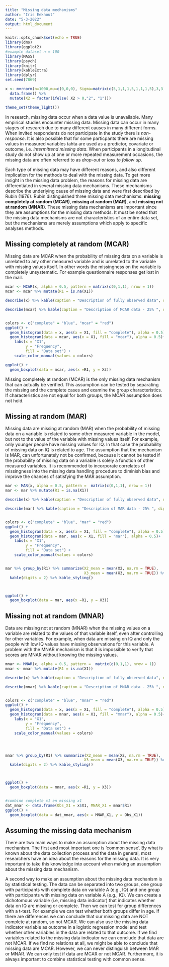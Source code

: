 ```yaml
---
title: "Missing data mechanisms"
author: "Iris Eekhout"
date: "5-3-2022"
output: html_document
---
```


```r
knitr::opts_chunk$set(echo = TRUE)
library(dmo)
library(ggplot2)
#example dataset n = 100
library(MASS)
library(psych)
library(knitr)
library(kableExtra)
library(dplyr)
set.seed(7869)

x <- mvrnorm(n=1000,mu=c(0,0,0), Sigma=matrix(c(5,1,1,1,5,1,1,1,5),3,3)) %>% 
  data.frame() %>%
  mutate(X2 = factor(ifelse( X2 > 0,"2", "1")))

theme_set(theme_light())
```


In research, missing data occur when a data value is unavailable. Many empirical studies encounter missing data. Missing data can occur in many stages of research due to many different causes in many different forms. When invited respondents do not participate in the study there is *non-response*. It is also possible that for some particpants there are missing values in measured variables tahta are used as a predictor, covariate or outcome, i.e. *intermittend missing data*. When participants in a longitudinal study do not show up at one or more repeated measurement occasions, the missing data are often referred to as *drop-out* or *loss to follow up*. 

Each type of missing data may have different reasons, and also different implication for the methods to deal with the missing data. To get more insight in the missing data problem, the reasons for missing data are differentiated in several missing data mechanisms. These mechanisms describe the underlying cause of missing data and were first described by Rubin (1976). Rubin distinguished three missing data mechanisms: **missing completely at random (MCAR)**, **missing at random (MAR)**, and **missing not at random (MNAR)**. These missing data mechanisms are important since they are assumptions for the missing data methods. It must be noted that the missing data mechanisms are not characteristics of an entire data set, but the mechanisms are merely assumptions which apply to specific analyses methods. 


## Missing completely at random (MCAR)

Missing data are MCAR when the probability of missing data on a variable is unrelated to any other measured variable and is unrelated to the variable with missing values itself. In other words the missingness on the variable is completely unsystematic. For example questionnaire responses get lost in the mail. 

```r
mcar <- MCAR(x, alpha = 0.5, pattern = matrix(c(0,1,1), nrow = 1))
mcar <- mcar %>% mutate(R1 = is.na(X1))

describe(x) %>% kable(caption = "Description of fully observed data", digits = 2) %>% kable_styling()

describe(mcar) %>% kable(caption = "Description of MCAR data - 25% ", digits = 2) %>% kable_styling()


colors <- c("complete" = "blue", "mcar" = "red")
ggplot() +
  geom_histogram(data = x, aes(x = X1, fill = "complete"), alpha = 0.5)+
  geom_histogram(data = mcar, aes(x = X1, fill = "mcar"), alpha = 0.5)+
    labs(x = "X1",
         y = "Frequency",
         fill = "Data set") +
    scale_color_manual(values = colors)

ggplot() +
  geom_boxplot(data = mcar, aes(x =R1, y = X3))

```

Missing completely at random (MCAR) is the only missing data mechanism that can actually be verified. This assumption can be tested by separating the missing and the complete cases and examine the group characteristics. If characteristics are not equal for both groups, the MCAR assumption does not hold. 

## Missing at random (MAR)

Missing data are missing at random (MAR) when the probability of missing data on a variable is related to some other measured variable in the model, but not to the value of the variable with missing values itself. For example, only younger people have missing values for IQ. In that case the probability of missing data on IQ is related to age. The assumption that the mechanism is MAR, can unfortunately not be confirmed, because it cannot be tested if the probability of missing data on a variable is solely a function of other measured variables. It is recommended to incorporate correlates of missingness into the missing data handling procedure to diminish bias and improve the chances of satisfying the MAR assumption.


```r
mar <- MAR(x, alpha = 0.5, pattern =  matrix(c(0,1,1), nrow = 1))
mar <- mar %>% mutate(R1 = is.na(X1))

describe(x) %>% kable(caption = "Description of fully observed data", digits = 2) %>% kable_styling()

describe(mar) %>% kable(caption = "Description of MAR data - 25% ", digits = 2) %>% kable_styling()


colors <- c("complete" = "blue", "mar" = "red")
ggplot() +
  geom_histogram(data = x, aes(x = X1, fill = "complete"), alpha = 0.5)+
  geom_histogram(data = mar, aes(x = X1, fill = "mar"), alpha = 0.5)+
    labs(x = "X1",
         y = "Frequency",
         fill = "Data set") +
    scale_color_manual(values = colors)


mar %>% group_by(R1) %>% summarize(X2_mean = mean(X2, na.rm = TRUE),
                                   X3_mean = mean(X3, na.rm = TRUE)) %>% 
  kable(digits = 2) %>% kable_styling()



ggplot() +
  geom_boxplot(data = mar, aes(x =R1, y = X3))
```

## Missing not at random (MNAR)

Data are missing not at random (MNAR) when the missing values on a variable are related to the values of that variable itself, even after controlling for other variables. For example, when data are missing on IQ and only the people with low IQ values have missing observations for this variable. A problem with the MNAR mechanism is that it is impossible to verify that scores are MNAR without knowing the missing values.



```r
mnar <- MNAR(x, alpha = 0.5, pattern =  matrix(c(0,1,1), nrow = 1))
mnar <- mnar %>% mutate(R1 = is.na(X1))

describe(x) %>% kable(caption = "Description of fully observed data", digits = 2) %>% kable_styling()

describe(mnar) %>% kable(caption = "Description of MNAR data - 25% ", digits = 2) %>% kable_styling()


colors <- c("complete" = "blue", "mnar" = "red")
ggplot() +
  geom_histogram(data = x, aes(x = X1, fill = "complete"), alpha = 0.5)+
  geom_histogram(data = mnar, aes(x = X1, fill = "mnar"), alpha = 0.5)+
    labs(x = "X1",
         y = "Frequency",
         fill = "Data set") +
    scale_color_manual(values = colors)




mnar %>% group_by(R1) %>% summarize(X2_mean = mean(X2, na.rm = TRUE),
                                   X3_mean = mean(X3, na.rm = TRUE)) %>% 
  kable(digits = 2) %>% kable_styling()



ggplot() +
  geom_boxplot(data = mnar, aes(x =R1, y = X3))


#combine complete x1 en missing x1
dat_mnar <- data.frame(Obs_X1 = x$X1, MNAR_X1 = mnar$R1)
ggplot() +
  geom_boxplot(data = dat_mnar, aes(x = MNAR_X1, y = Obs_X1))

```


## Assuming the missing data mechanism

There are two main ways to make an assumption about the missing data mechanism. The first and most important one is ‘common sense’. By what is known about the data collection process and the data in general, most researchers have an idea about the reasons for the missing data. It is very important to take this knowledge into account when making an assumption about the missing data mechanism.

A second way to make an assumption about the missing data mechanism is by statistical testing. The data can be separated into two groups, one group with participants with complete data on variable A (e.g., IQ) and one group with participants with missing data on variable A (e.g., IQ). We can create a dichotomous variable (i.e, missing data indicator) that indicates whether data on IQ are missing or complete. Then we can test for group differences with a t-test. For example we can test whether both groups differ in age. If there are differences we can conclude that our missing data are NOT complete at random, so not MCAR. We can also use the missing data indicator variable as outcome in a logistic regression model and test whether other variables in the data are related to that outcome. If we find variables related to the missing data indicator we can conclude that data are not MCAR. If we find no relations at all, we might be able to conclude that missing data are MCAR. However, we can never distinguish between MAR or MNAR. We can only test if data are MCAR or not MCAR. Furthermore, it is always important to combine statistical testing with common sense.
